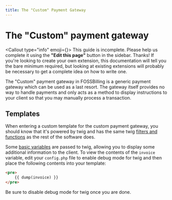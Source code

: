 ```yaml
---
title: The "Custom" Payment Gateway
---
```



# The "Custom" payment gateway

<Callout type="info" emoji={<FAIcon icon="faPersonDigging" />}>
    This guide is incomplete. Please help us complete it using the **"Edit this page"** button in the sidebar. Thanks!
    If you're looking to create your own extension, this documentation will tell you the bare minimum required, but looking at existing extensions will probably be necessary to get a complete idea on how to write one.
</Callout>

The "Custom" payment gateway in FOSSBilling is a generic payment gateway which can be used as a last resort.
The gateway itself provides no way to handle payments and only acts as a method to display instructions to your client so that you may manually process a transaction.

## Templates

When entering a custom template for the custom payment gateway, you should know that it's powered by twig and has the same twig [filters and functions](https://fossbilling.org/docs/contribution-handbook/twig-filters) as the rest of the software does.

Some [basic variables](https://github.com/FOSSBilling/FOSSBilling/blob/main/src/library/Payment/Adapter/Custom.php#L61-L65) are passed to twig, allowing you to display some additional information to the client.
To view the contents of the `invoice` variable, edit your `config.php` file to enable debug mode for twig and then place the following contents into your template:
```HTML
<pre>
    {{ dump(invoice) }}
</pre>
```

Be sure to disable debug mode for twig once you are done.
